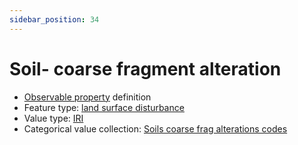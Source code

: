 ```yaml
---
sidebar_position: 34
---
```



# Soil- coarse fragment alteration

- [Observable property](/viewers/dawe-vocabs?uri=https://linked.data.gov.au/def/nrm/e38d6585-30f4-4a50-bb3f-f9481ce9c595) definition
- Feature type: [land surface disturbance](http://linked.data.gov.au/def/tern-cv/7e256d28-e686-4b6a-b64a-ac1b1a8f164d)
- Value type: [IRI](https://w3id.org/tern/ontologies/tern/IRI)
- Categorical value collection: [Soils coarse frag alterations codes](/viewers/dawe-vocabs?uri=https://linked.data.gov.au/def/nrm/87f4f5fc-d24d-4865-9b11-9ca9ac5e159f)

<Example
  protocolModule="plot-soil-description"
  observableProperty="https://linked.data.gov.au/def/nrm/e38d6585-30f4-4a50-bb3f-f9481ce9c595"
/>
